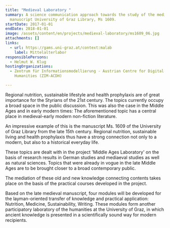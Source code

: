 ```yaml
---
title: "Medieval Laboratory "
summary: A science communication approach towards the study of the medieval
  manuscript University of Graz Library, Ms 1609.
startDate: 2017-01-01
endDate: 2018-01-01
image: /assets/content/en/projects/medieval-laboratory/ms1609_06.jpg
attachments: []
links:
  - url: https://gams.uni-graz.at/context:malab
    label: Mittelalterlabor
responsiblePersons:
  - Helmut W. Klug
hostingOrganizations:
  - Zentrum für Informationsmodellierung - Austrian Centre for Digital
    Humanities (ZIM-ACDH)

---
```

Regional nutrition, sustainable lifestyle and health prophylaxis are of great importance for the Styrians of the 21st century. The topics currently occupy a broad space in the public discussion. This was also the case in the Middle Ages and in early modern times: The aforementioned topic has a central place in medieval-early modern non-fiction literature.

An impressive example of this is the manuscript Ms. 1609 of the University of Graz Library from the late 15th century. Regional nutrition, sustainable living and health prophylaxis thus have a strong connection not only to a modern, but also to a historical everyday life.

These topics are dealt with in the project 'Middle Ages Laboratory' on the basis of research results in German studies and mediaeval studies as well as natural sciences. Topics that were already in vogue in the late Middle Ages are to be brought closer to a broad contemporary public.

The mediation of these old and new knowledge connecting contents takes place on the basis of the practical courses developed in the project.

Based on the late medieval manuscript, four modules will be developed for the layman-oriented transfer of knowledge and practical application: Nutrition, Medicine, Sustainability, Writing. These modules form another participatory laboratory of the humanities at the University of Graz, in which ancient knowledge is presented in a scientifically sound way for modern recipients.